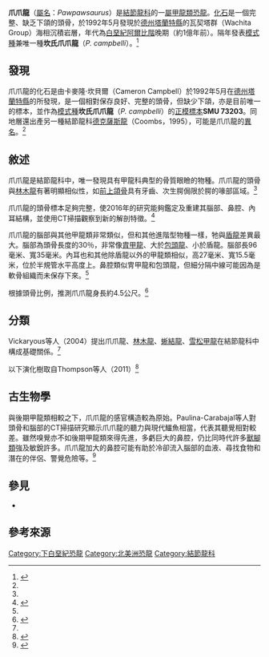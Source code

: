 {{Automatic Taxobox
| taxon = Pawpawsaurus
| status = 
| fossil_range = [[早白堊世|早白堊世]]<br>{{fossil_range|100}}
| image = Pawpawsaurus.PNG
| image_caption = 頭骨側視（A）、後視（B）、上視（C）、下視（D）
| authority = Lee, 1996
| type_species = '''坎氏爪爪龍<br>''Pawpawsaurus campbelli'''''
| type_species_authority = Lee, 1996 
}}

'''爪爪龍'''（[[屬名|屬名]]：''Pawpawsaurus''）是[[結節龍科|結節龍科]]的一[[屬|屬]][[甲龍類|甲龍類]][[恐龍|恐龍]]。[[化石|化石]]是一個完整、缺乏下頜的頭骨，於1992年5月發現於[[德克薩斯州|德州]][[塔蘭特縣|塔蘭特縣]]的瓦契塔群（Wachita Group）{{link-en|爪爪組|Paw Paw Formation}}海相沉積岩層，年代為[[白堊紀|白堊紀]][[阿爾比階|阿爾比階]]晚期（約1億年前）。隔年發表[[模式種|模式種]]兼唯一種'''坎氏爪爪龍'''（''P. campbelli''）。<ref name="Lee96">{{cite journal|last=Lee|first=Y.N.|year=1996|title=A new nodosaurid ankylosaur (Dinosauria: Ornithischia) from the Paw Paw Formation (Late Albian) of Texas|journal=Journal of Vertebrate Paleontology|volume=16|pages=232–345|doi=10.1080/02724634.1996.10011311}}</ref>

==發現==
爪爪龍的化石是由卡麥隆·坎貝爾（Cameron Campbell）於1992年5月在[[德克薩斯州|德州]][[塔蘭特縣|塔蘭特縣]]的{{link-en|爪爪組|Paw Paw Formation}}所發現，是一個相對保存良好、完整的頭骨，但缺少下頜，亦是目前唯一的標本，並作為[[模式種|模式種]]'''坎氏爪爪龍'''（''P. campbelli''）的[[正模標本|正模標本]]'''SMU 73203'''。同地層還出產另一種結節龍科[[德克薩斯龍|德克薩斯龍]]（Coombs，1995），可能是爪爪龍的[[異名|異名]]。<ref name="Lee96"/>

==敘述==
爪爪龍是結節龍科中，唯一發現具有甲龍科典型的骨質眼瞼的物種。爪爪龍的頭骨與[[林木龍|林木龍]]有著明顯相似性，如[[前上頜骨|前上頜骨]]具有牙齒、次生腭侷限於腭的喙部區域。<ref name="Lee96"/>

爪爪龍的頭骨標本足夠完整，使2016年的研究能夠鑑定及重建其腦部、鼻腔、內耳結構，並使用CT掃描觀察到新的解剖特徵。<ref name="PLB16">{{cite journal|last=Paulina-Carabajal|first=A.|last2=Lee|first2=Y.N.|last3=Jacobs|first3=L.L.|year=2016|title=Endocranial Morphology of the Primitive Nodosaurid Dinosaur ''Pawpawsaurus campbelli'' from the Early Cretaceous of North America|journal=PLoS ONE|volume=11|issue=3|pages=e0150845|doi=10.1371/journal.pone.0150845|pmid=27007950|pmc=4805287}}</ref>

爪爪龍的腦部與其他甲龍類非常類似，但和其他進階型物種一樣，牠與[[盾龍|盾龍]]差異最大。腦部為頭骨長度的30％，非常像[[胄甲龍|胄甲龍]]、大於[[包頭龍|包頭龍]]、小於盾龍。腦部長96毫米、寬35毫米。內耳也和其他除盾龍以外的甲龍類相似，高27毫米、寬15.5毫米，位於半規管水平高度上。鼻腔類似冑甲龍和包頭龍，但細分隔中線可能因為是軟骨組織而未保存下來。<ref name="PLB16"/>

根據頭骨比例，推測爪爪龍身長約4.5公尺。<ref name="VEA04">{{cite book|last=Vickaryous|first=M.|last2=Maryanska|first2=T.|last3=Weishampel|first3=D.B.|year=2004|chapter=Ankylosauria|title=The Dinosauria (2nd edition)|editor-last=Weishampel|editor-first=David B.|editor2-last=Dodson|editor2-first=Peter|editor3-last=Osmólska|editor3-first=Halzska|publisher=University of California Press}}</ref>

==分類==
Vickaryous等人（2004）提出爪爪龍、[[林木龍|林木龍]]、[[蜥結龍|蜥結龍]]、[[雪松甲龍|雪松甲龍]]在結節龍科中構成基礎{{link-en|多分支|polytomy}}關係。<ref name="VEA04"/>

以下演化樹取自Thompson等人（2011）<ref name=ThompsonEtAl>{{Cite journal |author1=Richard S. Thompson |author2=Jolyon C. Parish |author3=Susannah C. R. Maidment |author4=Paul M. Barrett |year=2011 |title=Phylogeny of the ankylosaurian dinosaurs (Ornithischia: Thyreophora) |journal=Journal of Systematic Palaeontology |volume=10 |issue=2 |pages=301–312 |doi=10.1080/14772019.2011.569091 }}</ref>

{{clade| style=font-size:85%;line-height:80%
|label1=[[結節龍科|結節龍科]] Nodosauridae
|1={{clade
   |1=[[南極甲龍屬|南極甲龍屬]] ''Antarctopelta''
   |2={{clade
      |1={{clade
         |1=[[邁摩爾甲龍屬|邁摩爾甲龍屬]] ''Mymoorapelta''
         |2={{clade
            |1=[[林龍屬|林龍屬]] ''Hylaeosaurus''
            |2=[[棄械龍屬|棄械龍屬]] ''Anoplosaurus'' }} }}
      |2={{clade
         |1=[[牛頭龍屬|牛頭龍屬]] ''Tatankacephalus''
         |2={{link-en|霍舍姆龍屬|Horshamosaurus}} ''Horshamosaurus''
         |label3=[[多刺甲龍亞科|多刺甲龍亞科]] Polacanthinae
         |3={{clade
            |1=[[怪嘴龍屬|怪嘴龍屬]] ''Gargoyleosaurus''
            |2=[[裝甲龍屬|裝甲龍屬]] ''Hoplitosaurus''
            |3={{clade
               |1=[[加斯頓龍屬|加斯頓龍屬]] ''Gastonia''
               |2={{clade
                  |1=[[重怪龍屬|重怪龍屬]] ''Peloroplites''
                  |2=[[多刺甲龍屬|多刺甲龍屬]] ''Polacanthus'' }} }} }}
         |4={{clade
            |1={{clade
               |1=[[厚甲龍屬|鴕結龍屬]] ''Struthiosaurus''
               |2=[[浙江龍屬|浙江龍屬]] ''Zhejiangosaurus'' }}
            |2={{clade
               |1=[[匈牙利龍屬|匈牙利龍屬]] ''Hungarosaurus''
               |2={{clade
                  |1=[[活堡龍屬|活堡龍屬]] ''Animantarx''
                  |2={{clade
                     |1=[[尼奧布拉拉龍屬|尼奧布拉拉龍屬]] ''Niobrarasaurus''
                     |2=[[結節龍屬|結節龍屬]] ''Nodosaurus''
                     |3='''爪爪龍屬 ''Pawpawsaurus''
                     |4=[[蜥結龍屬|蜥結龍屬]] ''Sauropelta''
                     |5=[[林木龍屬|林木龍屬]] ''Silvisaurus''
                     |6=[[頂盾龍屬|頂盾龍屬]] ''Stegopelta''
                     |7=[[德克薩斯龍屬|德克薩斯龍屬]] ''Texasetes''
                     |8={{clade
                        |1=[[埃德蒙頓甲龍屬|埃德蒙頓甲龍屬]] ''Edmontonia''
                        |2=[[胄甲龍屬|胄甲龍屬]] ''Panoplosaurus'' }} }} }} }} }} }} }} }} }}

==古生物學==
與後期甲龍類相較之下，爪爪龍的感官構造較為原始。Paulina-Carabajal等人對頭骨和腦部的CT掃描研究顯示爪爪龍的聽力與現代鱷魚相當，代表其聽覺相對較差。雖然嗅覺亦不如後期甲龍類來得先進，多虧巨大的鼻腔，仍比同時代許多[[獸腳類|獸腳類]]強及敏銳許多。爪爪龍加大的鼻腔可能有助於冷卻流入腦部的血液、尋找食物和潛在的伴侶、警覺危險等。<ref>{{Cite web |url=https://www.sciencedaily.com/releases/2016/05/160524123443.htm |title=存档副本 |access-date=2021-06-16 |archive-date=2021-06-28 |archive-url=https://web.archive.org/web/20210628131821/https://www.sciencedaily.com/releases/2016/05/160524123443.htm |dead-url=no }}</ref>

==參見==
*{{link-en|甲龍類研究歷史|Timeline of ankylosaur research}}

==參考來源==
{{reflist}}

{{裝甲類|A.|state=expanded}}
{{Taxonbar|from=Q135483}}
{{Portalbar|生物學|恐龍}}

[[Category:下白堊紀恐龍|Category:下白堊紀恐龍]]
[[Category:北美洲恐龍|Category:北美洲恐龍]]
[[Category:結節龍科|Category:結節龍科]]